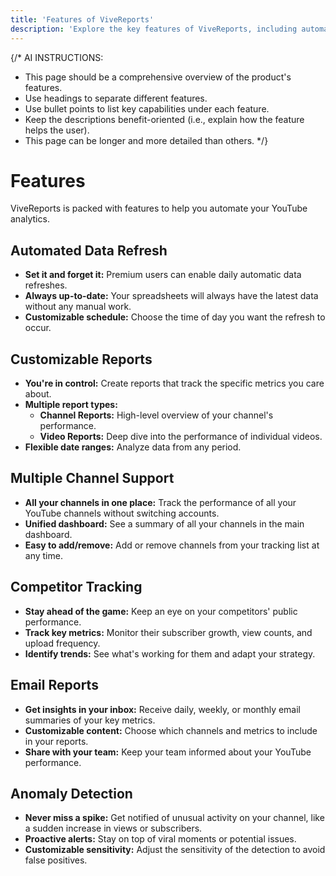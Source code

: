 ```yaml
---
title: 'Features of ViveReports'
description: 'Explore the key features of ViveReports, including automated data refresh, customizable reports, and competitor tracking.'
---
```


{/* AI INSTRUCTIONS:
- This page should be a comprehensive overview of the product's features.
- Use headings to separate different features.
- Use bullet points to list key capabilities under each feature.
- Keep the descriptions benefit-oriented (i.e., explain how the feature helps the user).
- This page can be longer and more detailed than others.
*/}

# Features

ViveReports is packed with features to help you automate your YouTube analytics.

## Automated Data Refresh

-   **Set it and forget it:** Premium users can enable daily automatic data refreshes.
-   **Always up-to-date:** Your spreadsheets will always have the latest data without any manual work.
-   **Customizable schedule:** Choose the time of day you want the refresh to occur.

## Customizable Reports

-   **You're in control:** Create reports that track the specific metrics you care about.
-   **Multiple report types:**
    -   **Channel Reports:** High-level overview of your channel's performance.
    -   **Video Reports:** Deep dive into the performance of individual videos.
-   **Flexible date ranges:** Analyze data from any period.

## Multiple Channel Support

-   **All your channels in one place:** Track the performance of all your YouTube channels without switching accounts.
-   **Unified dashboard:** See a summary of all your channels in the main dashboard.
-   **Easy to add/remove:** Add or remove channels from your tracking list at any time.

## Competitor Tracking

-   **Stay ahead of the game:** Keep an eye on your competitors' public performance.
-   **Track key metrics:** Monitor their subscriber growth, view counts, and upload frequency.
-   **Identify trends:** See what's working for them and adapt your strategy.

## Email Reports

-   **Get insights in your inbox:** Receive daily, weekly, or monthly email summaries of your key metrics.
-   **Customizable content:** Choose which channels and metrics to include in your reports.
-   **Share with your team:** Keep your team informed about your YouTube performance.

## Anomaly Detection

-   **Never miss a spike:** Get notified of unusual activity on your channel, like a sudden increase in views or subscribers.
-   **Proactive alerts:** Stay on top of viral moments or potential issues.
-   **Customizable sensitivity:** Adjust the sensitivity of the detection to avoid false positives.
